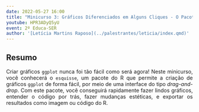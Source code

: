 ```yaml
---
date: 2022-05-27 16:00
title: "Minicurso 3: Gráficos Diferenciados em Alguns Cliques - O Pacote esquisse do R"
youtube: HPR3ADyQ5yU
event: 2º Educa-SER
author: '[Letícia Martins Raposo](../palestrantes/leticia/index.qmd)'
---
```


## Resumo

<div style="text-align: justify;"><p>Criar gráficos `ggplot` nunca foi tão fácil como será agora! Neste minicurso, você conhecerá o `esquisse`, um pacote do R que permite a criação de gráficos `ggplot` de forma fácil, por meio de uma interface do tipo *drag-and-drop*. Com este pacote, você conseguirá rapidamente fazer lindos gráficos, entender o código por trás, fazer mudanças estéticas, e exportar os resultados como imagem ou código do R.</p></div>
